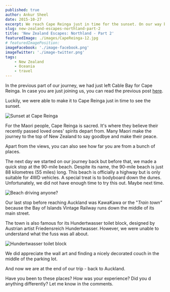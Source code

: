 ```yaml
---
published: true
author: Ankur Sheel
date: 2015-10-27
excerpt: We reach Cape Reinga just in time for the sunset. On our way back, we check out the 90 mile beach and KawaKawa.
slug: new-zealand-escapes-northland-part-2
title: 'New Zealand Escapes: Northland - Part 2'
featuredImage: ./images/CapeReinga-12.jpg
# featuredImagePosition:
imageFacebook: './image-facebook.png'
imageTwitter: './image-twitter.png'
tags:
    - New Zealand
    - Oceania
    - travel
---
```


In the previous part of our journey, we had just left Cable Bay for Cape Reinga. In case you are just joining us, you
can read the previous post [here](../new-zealand-escapes-northland-part-1).

Luckily, we were able to make it to Cape Reinga just in time to see the sunset.

![Sunset at Cape Reinga](./images/CapeReinga-12.jpg)

For the Maori people, Cape Reinga is sacred. It's where they believe their recently passed loved ones' spirits depart
from. Many Maori make the journey to the top of New Zealand to say goodbye and make their peace.

<ImageGallery relativeDirectory={props.path} subDirectory="gallery1" />

Apart from the views, you can also see how far you are from a bunch of places.

<ImageGallery relativeDirectory={props.path} subDirectory="gallery2" />

The next day we started on our journey back but before that, we made a quick stop at the 90-mile beach. Despite its
name, the 90-mile beach is just 88 kilometres (55 miles) long. This beach is officially a highway but is only suitable
for 4WD vehicles. A special treat is to bodyboard down the dunes. Unfortunately, we did not have enough time to try this
out. Maybe next time.

![Beach driving anyone?](./images/CapeReinga-18.jpg)

Our last stop before reaching Auckland was KawaKawa or the "_Train town"_ because the Bay of Islands Vintage Railway
runs down the middle of its main street.

<ImageGallery relativeDirectory={props.path} subDirectory="gallery3" />

The town is also famous for its Hundertwasser toilet block, designed by Austrian artist Friedensreich Hundertwasser.
However, we were unable to understand what the fuss was all about.

![Hundertwasser toilet block](./images/CapeReinga-19.jpg)

We did appreciate the wall art and finding a nicely decorated couch in the middle of the parking lot.

<ImageGallery relativeDirectory={props.path} subDirectory="gallery4" />

And now we are at the end of our trip - back to Auckland.

Have you been to these places? How was your experience? Did you d anything differently? Let me know in the comments.
